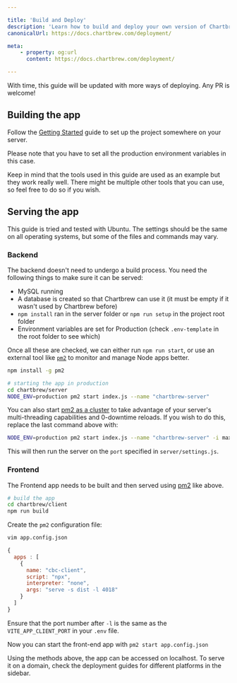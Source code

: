 ```yaml
---

title: 'Build and Deploy'
description: 'Learn how to build and deploy your own version of Chartbrew'
canonicalUrl: https://docs.chartbrew.com/deployment/

meta: 
    - property: og:url
      content: https://docs.chartbrew.com/deployment/

---
```


<Note>
With time, this guide will be updated with more ways of deploying. Any PR is welcome!
</Note>

## Building the app

Follow the [Getting Started](/quickstart) guide to set up the project somewhere on your server.

Please note that you have to set all the production environment variables in this case.

Keep in mind that the tools used in this guide are used as an example but they work really well. There might be multiple other tools that you can use, so feel free to do so if you wish.

## Serving the app

This guide is tried and tested with Ubuntu. The settings should be the same on all operating systems, but some of the files and commands may vary.

### Backend

The backend doesn't need to undergo a build process. You need the following things to make sure it can be served:

- MySQL running
- A database is created so that Chartbrew can use it (it must be empty if it wasn't used by Chartbrew before)
- `npm install` ran in the server folder or `npm run setup` in the project root folder
- Environment variables are set for Production (check `.env-template` in the root folder to see which)

Once all these are checked, we can either run `npm run start`, or use an external tool like [`pm2`](https://pm2.keymetrics.io) to monitor and manage Node apps better.

```sh
npm install -g pm2

# starting the app in production
cd chartbrew/server
NODE_ENV=production pm2 start index.js --name "chartbrew-server"
```

You can also start [pm2 as a cluster](https://pm2.keymetrics.io/docs/usage/cluster-mode/) to take advantage of your server's multi-threading capabilities and 0-downtime reloads. If you wish to do this, replace the last command above with:

```sh
NODE_ENV=production pm2 start index.js --name "chartbrew-server" -i max
```

This will then run the server on the `port` specified in `server/settings.js`.

### Frontend

The Frontend app needs to be built and then served using [pm2](https://pm2.keymetrics.io) like above.

```sh
# build the app
cd chartbrew/client
npm run build
```

Create the `pm2` configuration file:

```sh
vim app.config.json
```

```js
{
  apps : [
    {
      name: "cbc-client",
      script: "npx",
      interpreter: "none",
      args: "serve -s dist -l 4018"
    }
  ]
}
```

Ensure that the port number after `-l` is the same as the `VITE_APP_CLIENT_PORT` in your `.env` file.

Now you can start the front-end app with `pm2 start app.config.json`

Using the methods above, the app can be accessed on localhost. To serve it on a domain, check the deployment guides for different platforms in the sidebar.
